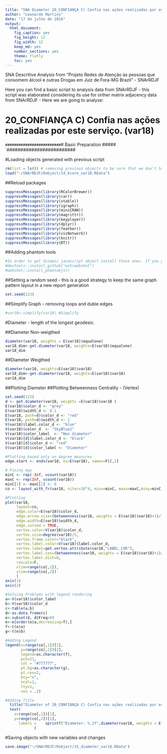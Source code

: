 ```yaml
---
title: "SNA Diameter 20_CONFIANÇA C) Confia nas ações realizadas por este serviço. (var18)"
author: "Leonardo Martins"
date: "17 de julho de 2016"
output: 
  html_document: 
    fig_caption: yes
    fig_height: 12
    fig_width: 12
    keep_md: yes
    number_sections: yes
    theme: flatly
    toc: yes
---
```

SNA Descritive Analysis from "Projeto Redes de Atenção às pessoas que consomem álcool e outras Drogas em Juiz de Fora-MG   Brazil"  - SNArRDJF

Here you can find a basic script to analysis data from SNArRDJF - this script was elaborated considering its use for orther matrix adjacency data from SNArRDJF - Here we are going to analyse:

# 20_CONFIANÇA C) Confia nas ações realizadas por este serviço. (var18)

`#########################
`# Basic Preparation #####
`#########################

#Loading objects generated with previous script 
```r
rm(list = ls()) # removing previous objects to be sure that we don't have objects conflicts name
load("~/SNArRDJF/Robject/14_kcore_var18.RData")
```
##Reload packages
```r
suppressMessages(library(RColorBrewer))
suppressMessages(library(car))
suppressMessages(library(xtable))
suppressMessages(library(igraph))
suppressMessages(library(miniCRAN))
suppressMessages(library(magrittr))
suppressMessages(library(keyplayer))
suppressMessages(library(dplyr))
suppressMessages(library(feather))
suppressMessages(library(visNetwork))
suppressMessages(library(knitr))
suppressMessages(library(DT))
```
##Adding phantom tools
```r
#In order to get dinamic javascript object install those ones. If you get problems installing go to Stackoverflow.com and type your error to discover what to do. In some cases the libraries need to be intalled in outside R libs.
#devtools::install_github("wch/webshot")
#webshot::install_phantomjs()
```
##Setting a random seed - this is a good strategy to keep the same graph pattern layout in a new report generation
```r
set.seed(123)
```

##Simplify Graph - removing loops and duble edges 
```r
#var18<-simplify(var18) #Simplify
```


#Diameter - length of the longest geodesic.

##Diameter Non-weigthed 
```r
diameter(var18, weights = E(var18)$equalone)
var18_dim<-get.diameter(var18, weights=E(var18)$equalone)
var18_dim
```
##Diameter Weigthed 
```r
diameter(var18, weights=E(var18)$var18)
var18_dim<-get.diameter(var18, weights=E(var18)$var18)
var18_dim
```
##Plotting Diameter
##Plotting Betweenness Centrality - (Vertex)
```r
set.seed(123)
d <- get.diameter(var18, weights =E(var18)$var18 )
E(var18)$color_d <- "grey"
E(var18)$width_d <- 0.1
E(var18, path=d)$color_d <- "red"
E(var18, path=d)$width_d <- 2
V(var18)$label.color_d <- "blue"
V(var18)$color_d  <- "SkyBlue2"
V(var18)$color_label  <- "Non diameter"
V(var18)[d]$label.color_d <- "black"
V(var18)[d]$color_d <- "red"
V(var18)[d]$color_label <- "Diameter"

#Plotting based only on degree measures 
edge.start <- ends(var18, es=E(var18), names=F)[,1]

# Fixing ego
minC <- rep(-Inf, vcount(var18))
maxC <- rep(Inf, vcount(var18))
minC[1] <- maxC[1] <- 0
co <- layout_with_fr(var18, niter=10^4, minx=minC, maxx=maxC,miny=minC, maxy=maxC, weights = E(var18)$var18)

#Plotting
plot(var18, 
     layout=co,
     edge.color=E(var18)$color_d,
     edge.arrow.size=(betweenness(var18, weights = E(var18)$var18)+1)/100000,
     edge.width=E(var18)$width_d,
     edge.curved = TRUE,
     vertex.color=V(var18)$color_d,
     vertex.size=degree(var18)/5,
     vertex.frame.color="black",
     vertex.label.color=V(var18)$label.color_d,
     vertex.label=get.vertex.attribute(var18,"LABEL_COR"),
     vertex.label.cex=(betweenness(var18, weights = E(var18)$var18)+1)/10000,
     vertex.label.dist=0,
     rescale=F,
     xlim=range(co[,1]), 
     ylim=range(co[,2])
     )
axis(1)
axis(2)

#Solving Problems with legend rendering 
a<-V(var18)$color_label 
b<-V(var18)$color_d
c<-table(a,b)
d<-as.data.frame(c)
e<-subset(d, d$Freq>0)
e<-e[order(e$a,decreasing=T),] 
f<-t(e$a)
g<-t(e$b)

#Adding Legend
legend(x=range(co[,1])[2], 
       y=range(co[,2])[2],
       legend=as.character(f),
       pch=21,
       col = "#777777", 
       pt.bg=as.character(g),
       pt.cex=2,
       bty="n", 
       ncol=1,
       lty=1,
       cex = .3)

#Adding Title
  title("Diameter of 20_CONFIANÇA C) Confia nas ações realizadas por este serviço. (var18)", sub = "Source: from authors ")
  text( 
    x=range(co[,1])[1],
    y=range(co[,2])[1], 
      labels =    sprintf("Diameter: %.2f",diameter(var18, weights = E(var18)$var18))
             )
```
#Saving objects with new variables and changes
```r
save.image("~/SNArRDJF/Robject/15_diameter_var18.RData") 
```


